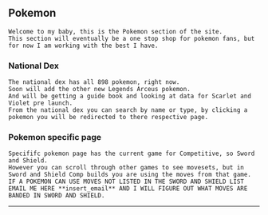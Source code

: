## Pokemon

    Welcome to my baby, this is the Pokemon section of the site.
    This section will eventually be a one stop shop for pokemon fans, but for now I am working with the best I have.

### National Dex

    The national dex has all 898 pokemon, right now. 
    Soon will add the other new Legends Arceus pokemon.
    And will be getting a guide book and looking at data for Scarlet and Violet pre launch.
    From the national dex you can search by name or type, by clicking a pokemon you will be redirected to there respective page.

### Pokemon specific page

    Specififc pokemon page has the current game for Competitive, so Sword and Shield.
    However you can scroll through other games to see movesets, but in Sword and Shield Comp builds you are using the moves from that game.
    IF A POKEMON CAN USE MOVES NOT LISTED IN THE SWORD AND SHIELD LIST EMAIL ME HERE **insert_email** AND I WILL FIGURE OUT WHAT MOVES ARE BANDED IN SWORD AND SHIELD.

---